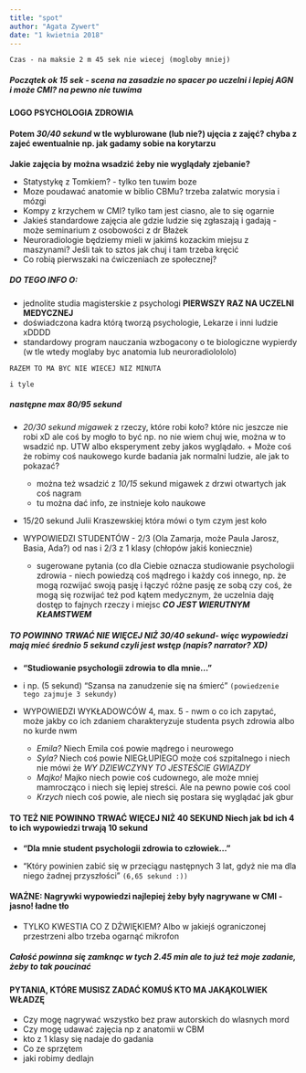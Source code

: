 ---
title: "spot"
author: "Agata Zywert"
date: "1 kwietnia 2018"
---

`Czas - na maksie 2 m 45 sek nie wiecej (mogloby mniej)`


##### Początek ok _15 sek_ - scena na zasadzie no spacer po uczelni i lepiej AGN i może CMI? na pewno nie tuwima
#### LOGO PSYCHOLOGIA ZDROWIA
#### **Potem _30/40 sekund_ w tle wyblurowane (lub nie?) ujęcia z zajęć? chyba z zajeć ewentualnie np. jak gadamy sobie na korytarzu**

**Jakie zajęcia by można wsadzić żeby nie wyglądały zjebanie?**

* Statystykę z Tomkiem? - tylko ten tuwim boze
* Moze poudawać anatomie w biblio CBMu? trzeba zalatwic morysia i mózgi
* Kompy z krzychem w CMI? tylko tam jest ciasno, ale to się ogarnie
* Jakieś standardowe zajęcia ale gdzie ludzie się zgłaszają i gadają - może seminarium z osobowości z dr Błażek
* Neuroradiologie będziemy mieli w jakimś kozackim miejsu z maszynami? Jeśli tak to sztos jak chuj i tam trzeba kręcić
* Co robią pierwszaki na ćwiczeniach ze społecznej? 

##### **DO TEGO INFO O:**
- jednolite studia magisterskie z psychologi **PIERWSZY RAZ NA UCZELNI MEDYCZNEJ**
- doświadczona kadra którą tworzą psychologie, Lekarze i inni ludzie xDDDD
- standardowy program nauczania wzbogacony o te biologiczne wypierdy (w tle wtedy moglaby byc anatomia lub neuroradiolololo)

`RAZEM TO MA BYC NIE WIECEJ NIZ MINUTA`

`i tyle` 

##### następne max _80/95 sekund_

* _20/30 sekund migawek_ z rzeczy, które robi koło? które nic jeszcze nie robi xD ale coś by mogło to być np. no nie wiem chuj wie, można
w to wsadzić np. UTW albo eksperyment zeby jakos wyglądało. + Może coś że robimy coś naukowego kurde badania jak normalni ludzie, ale jak to pokazać?

   + można też wsadzić z _10/15_ sekund migawek z drzwi otwartych jak coś nagram
   + tu można dać info, ze instnieje koło naukowe
  
* 15/20 sekund Julii Kraszewskiej która mówi o tym czym jest koło
* WYPOWIEDZI STUDENTÓW - 2/3 (Ola Zamarja, może Paula Jarosz, Basia, Ada?) od nas i 2/3 z 1 klasy (chłopów jakiś koniecznie)
    + sugerowane pytania (co dla Ciebie oznacza studiowanie psychologii zdrowia - niech powiedzą coś mądrego i każdy coś innego, np. że mogą rozwijać swoją pasję i łączyć
 różne pasję ze sobą czy coś, że mogą się rozwijać też pod kątem medycznym, że uczelnia daję dostęp to fajnych rzeczy i miejsc _**CO JEST WIERUTNYM KŁAMSTWEM**_

##### **TO POWINNO TRWAĆ NIE WIĘCEJ NIŻ _30/40_ sekund**- więc wypowiedzi mają mieć średnio 5 sekund czyli jest wstęp (napis? narrator? XD)

* **"Studiowanie psychologii zdrowia to dla mnie..."**
   
* i np. (5 sekund) "Szansa na zanudzenie się na śmierć" `(powiedzenie tego zajmuje 3 sekundy)`

* WYPOWIEDZI WYKŁADOWCÓW 4, max. 5 - nwm o co ich zapytać, może jakby co ich zdaniem charakteryzuje studenta psych zdrowia albo no kurde nwm

  + _Emila?_ Niech Emila coś powie mądrego i neurowego
  + _Syla?_ Niech coś powie NIEGŁUPIEGO może coś szpitalnego i niech nie mówi że _WY DZIEWCZYNY TO JESTEŚCIE GWIAZDY_ 
  + _Majko!_ Majko niech powie coś cudownego, ale może mniej mamrocząco i niech się lepiej streści. Ale na pewno powie coś cool
  + _Krzych_ niech coś powie, ale niech się postara się wyglądać jak gbur 
  
#### **TO TEŻ NIE POWINNO TRWAĆ WIĘCEJ NIŻ 40 SEKUND** Niech jak bd ich 4 to ich wypowiedzi trwają 10 sekund 

* **"Dla mnie student psychologii zdrowia to człowiek..."**

* "Który powinien zabić się w przeciągu następnych 3 lat, gdyż nie ma dla niego żadnej przyszłości" `(6,65 sekund :))`
  
#### **WAŻNE**: Nagrywki wypowiedzi najlepiej żeby były nagrywane w CMI - jasno! ładne tło
   
  * TYLKO KWESTIA CO Z DŹWIĘKIEM? Albo w jakiejś ograniczonej przestrzeni albo trzeba ogarnąć mikrofon
  
##### Całość powinna się zamknąc w tych 2.45 min ale to już też moje zadanie, żeby to tak poucinać
  
#### PYTANIA, KTÓRE MUSISZ ZADAĆ KOMUŚ KTO MA JAKĄKOLWIEK WŁADZĘ
  
  * Czy mogę nagrywać wszystko bez praw autorskich do wlasnych mord
  * Czy mogę udawać zajęcia np z anatomii w CBM
  * kto z 1 klasy się nadaje do gadania
  * Co ze sprzętem
  * jaki robimy dedlajn
 

